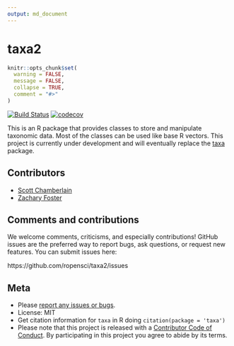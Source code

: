 ```yaml
---
output: md_document
---
```


taxa2
====

```r
knitr::opts_chunk$set(
  warning = FALSE,
  message = FALSE,
  collapse = TRUE,
  comment = "#>"
)
```

[![Build Status](https://travis-ci.org/zachary-foster/taxa2.svg?branch=main)](https://travis-ci.org/zachary-foster/taxa2)
[![codecov](https://codecov.io/gh/zachary-foster/taxa2/branch/main/graph/badge.svg)](https://codecov.io/gh/zachary-foster/taxa2)


This is an R package that provides classes to store and manipulate taxonomic data.
Most of the classes can be used like base R vectors.
This project is currently under development and will eventually replace the [taxa](https://github.com/ropensci/taxa) package.

## Contributors

* [Scott Chamberlain](https://github.com/sckott)
* [Zachary Foster](https://github.com/zachary-foster)

## Comments and contributions

We welcome comments, criticisms, and especially contributions!
GitHub issues are the preferred way to report bugs, ask questions, or request new features.
You can submit issues here:

https://github.com/ropensci/taxa2/issues

## Meta

* Please [report any issues or bugs](https://github.com/ropensci/taxa/issues).
* License: MIT
* Get citation information for `taxa` in R doing `citation(package = 'taxa')`
* Please note that this project is released with a [Contributor Code of Conduct](CONDUCT.md). By participating in this project you agree to abide by its terms.
